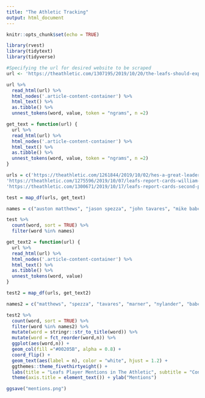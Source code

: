 ---
title: "The Athletic Tracking"
output: html_document
---

```{r setup, include=FALSE}
knitr::opts_chunk$set(echo = TRUE)
```

```{r}
library(rvest)
library(tidytext)
library(tidyverse)
```

```{r}
#Specifying the url for desired website to be scraped
url <- 'https://theathletic.com/1307195/2019/10/20/the-leafs-should-explore-the-mitch-marner-auston-matthews-partnership-more-often/'

url %>% 
  read_html(url) %>% 
  html_nodes('.article-content-container') %>% 
  html_text() %>% 
  as.tibble() %>% 
  unnest_tokens(word, value, token = "ngrams", n =2)
```
```{r}
get_text = function(url) {
  url %>% 
  read_html(url) %>% 
  html_nodes('.article-content-container') %>% 
  html_text() %>% 
  as.tibble() %>% 
  unnest_tokens(word, value, token = "ngrams", n =2)
}
```

```{r}
urls = c('https://theathletic.com/1261844/2019/10/02/hes-a-great-leader-john-tavares-is-the-new-captain-of-the-toronto-maple-leafs/', 'https://theathletic.com/1262817/2019/10/02/lebrun-why-emotions-of-the-jason-spezza-scratch-shouldnt-linger-for-maple-leafs/', 'https://theathletic.com/1262775/2019/10/02/doug-gilmour-my-advice-to-john-tavares-on-how-to-be-captain-of-the-maple-leafs/', 'https://theathletic.com/1262823/2019/10/02/leafs-report-cards-auston-matthews-just-misses-a-hat-trick-ilya-mikheyev-continues-to-impress-in-season-opener/', 'https://theathletic.com/1263463/2019/10/03/mirtle-2019-20-starts-with-a-new-captain-new-faces-a-new-style-of-play-and-more-soup-for-the-maple-leafs/', 'https://theathletic.com/1262492/2019/10/03/not-becoming-captain-of-the-maple-leafs-shouldnt-change-much-for-auston-matthews/', 'https://theathletic.com/1264619/2019/10/03/bourne-from-tavares-creating-space-to-matthews-calming-the-puck-how-little-plays-lead-to-big-moments/', 'https://theathletic.com/1263259/2019/10/04/dgb-grab-bag-breaking-down-another-wild-nbc-portrait-hashtags-thoughts-and-dave-tippetts-tool-problems/', 'https://theathletic.com/1265070/2019/10/04/what-exactly-is-mike-babcock-trying-to-do-by-sitting-jason-spezza/', 'https://theathletic.com/1265919/2019/10/04/ten-bold-and-not-so-bold-predictions-for-the-toronto-marlies-season/', 'https://theathletic.com/1269051/2019/10/04/leafs-report-cards-mitch-marner-magic-power-play-dominance-help-toronto-edge-out-columbus/', 'https://theathletic.com/1268945/2019/10/05/training-camp-is-over-but-mike-babcock-is-still-auditioning-roles-with-the-leafs/', 'https://theathletic.com/1267754/2019/10/05/why-the-debate-over-jason-spezzas-role-matters-especially-at-5-on-5/', 'https://theathletic.com/1269932/2019/10/05/adapt-or-die-why-the-marlies-despite-historic-success-are-changing-things-up/', 'https://theathletic.com/1270072/2019/10/06/leafs-report-cards-kasperi-kapanen-blows-it-in-third-period-collapse-against-montreal/', 'https://theathletic.com/1270477/2019/10/06/mirtle-drawing-some-ridiculously-early-conclusions-about-the-2019-20-maple-leafs/', 'https://theathletic.com/1258844/2019/10/07/monday-morning-leafs-report-mr-ovo-stealth-nylander-and-tyson-barrie-loving-life-in-muzzin-world/', 'https://theathletic.com/1268002/2019/10/07/book-excerpt-nick-robertson-started-life-too-early-and-hes-not-going-to-slow-down-now/', 'https://theathletic.com/1272609/2019/10/07/dgb-weekend-power-rankings-its-way-too-early-but-were-doing-this-anyway/',
'https://theathletic.com/1275596/2019/10/07/leafs-report-cards-william-nylander-and-jake-muzzin-shine-frederik-andersen-comes-up-short-in-3-2-loss/', 'https://theathletic.com/1275436/2019/10/08/is-it-too-soon-for-the-leafs-to-bump-kasperi-kapanen-off-the-john-tavares-line/', 'https://theathletic.com/1255863/2019/10/09/never-ending-nightmare-former-nhl-star-don-edwards-three-decade-battle-for-justice-and-peace/', 'https://theathletic.com/1277142/2019/10/09/william-nylander-is-back-like-really-back-and-thats-a-big-deal-for-the-leafs/', 'https://theathletic.com/1280311/2019/10/10/a-life-changing-season-behind-the-turnaround-of-marlies-goaltender-kasimir-kaskisuo/', 'https://theathletic.com/1280794/2019/10/10/qa-trevor-moore-on-being-a-dog-dad-world-of-warcraft-mike-babcocks-plan-for-him/', 'https://theathletic.com/1280829/2019/10/10/bourne-one-observation-about-each-canadian-team-after-the-first-week-of-the-nhl-season/', 'https://theathletic.com/1283750/2019/10/10/who-will-be-the-first-nhl-coaching-casualty-of-2019-20/', 'https://theathletic.com/1284234/2019/10/10/lebrun-nikita-kucherov-knows-he-and-the-lightning-will-be-judged-by-playoff-success/', 'https://theathletic.com/1284051/2019/10/10/timothy-liljegren-wants-to-play-more-like-victor-hedman-so-what-would-be-hedmans-advice-to-liljegren/', 'https://theathletic.com/1285020/2019/10/10/leafs-report-cards-slow-starts-and-defensive-problems-continue-to-haunt-toronto-in-loss-to-lightning/', 'https://theathletic.com/1285422/2019/10/10/mirtle-one-brutal-loss-or-cause-for-larger-concern-reassessing-the-maple-leafs-after-a-tampa-bay-beatdown/', 'https://theathletic.com/1286889/2019/10/12/breaking-down-whats-really-behind-morgan-riellys-defensive-struggles/', 'https://theathletic.com/1288908/2019/10/12/leafs-report-cards-bottom-six-dominates-top-six-struggles-in-victory-over-detroit/', 'https://theathletic.com/1288644/2019/10/13/ilya-mikheyev-dmytro-timashov-and-the-importance-of-the-maple-leafs-newfound-depth/', 'https://theathletic.com/1275431/2019/10/14/monday-morning-leafs-report-missing-magic-between-john-tavares-and-mitch-marner-souperman-fourth-line-battle/', 'https://theathletic.com/1292740/2019/10/14/lebruns-observations-quality-coaching-sandins-demotion-and-penguins-shopping-d-man/', 'https://theathletic.com/1292548/2019/10/14/why-rasmus-sandin-was-sent-to-marlies-and-what-it-reinforces-about-the-maple-leafs-development-model/', 'https://theathletic.com/1293424/2019/10/15/down-goes-brown-the-ten-types-of-bad-starts-to-an-nhl-season-and-which-one-your-team-is-having/', 'https://theathletic.com/1296665/2019/10/15/leafs-report-cards-top-line-reinvigorated-by-trevor-moore-in-victory-over-minnesota/', 'https://theathletic.com/1297313/2019/10/16/mirtle-why-mike-babcocks-overdue-line-switcheroo-became-t-dogs-time-to-shine-with-tavares-marner/', 'https://theathletic.com/1298995/2019/10/16/how-rasmus-sandins-move-to-the-marlies-will-benefit-in-the-long-run/',
'https://theathletic.com/1300671/2019/10/17/leafs-report-cards-second-period-struggles-cost-in-loss-to-washington/', 'https://theathletic.com/1299905/2019/10/17/the-maple-leafs-dont-have-an-easy-solution-if-michael-hutchinson-cant-do-the-backup-job/', 'https://theathletic.com/1299292/2019/10/17/500-games-later-a-look-back-at-the-tuukka-rask-trade-that-changed-the-bruins-and-maple-leafs/', 'https://theathletic.com/1302592/2019/10/17/john-tavares-is-out-until-november-what-do-the-maple-leafs-do-now/', 'https://theathletic.com/1300619/2019/10/18/dgb-grab-bag-coaches-on-the-hot-seat-when-refs-dont-suck-and-teenage-joe-sakic-rides-a-bicycle-with-one-leg/', 'https://theathletic.com/1304858/2019/10/18/alex-kerfoot-steps-into-the-spotlight-for-the-maple-leafs-with-john-tavares-out/', 'https://theathletic.com/1303453/2019/10/19/can-mitch-marner-really-drive-his-own-line-without-john-tavares/', 'https://theathletic.com/1305419/2019/10/19/get-to-know-the-goat-inside-frederik-gauthiers-world-of-baking-pies-james-blunt-and-puppy-love/', 'https://theathletic.com/1306981/2019/10/19/leafs-report-cards-mitch-marner-has-emphatic-bounce-back-game-frederik-andersen-puts-on-a-show-to-edge-bruins/', 'https://theathletic.com/1307195/2019/10/20/the-leafs-should-explore-the-mitch-marner-auston-matthews-partnership-more-often/', 'https://theathletic.com/1295063/2019/10/21/monday-morning-leafs-report-mike-babcocks-changing-tactics-with-auston-matthews-goats-growing-importance/')
```

```{r}
test = map_df(urls, get_text)
```
```{r}

names = c("auston matthews", "jason spezza", "john tavares", "mike babcock", "kasperi kapanen", "mitch marner")

test %>% 
  count(word, sort = TRUE) %>% 
  filter(word %in% names)
```
```{r}
get_text2 = function(url) {
  url %>% 
  read_html(url) %>% 
  html_nodes('.article-content-container') %>% 
  html_text() %>% 
  as.tibble() %>% 
  unnest_tokens(word, value)
}
```

```{r}
test2 = map_df(urls, get_text2)
```

```{r}
names2 = c("matthews", "spezza", "tavares", "marner", "nylander", "babcock", "dubas", "johnsson", "kapanen","kerfoot", "mikheyev", "moore", "spezza", "petan", "gauthier","rielly", "ceci", "muzzin", "barrie", "sandin", "holl", "timashov", "shore", "dermott", "hyman", "andersen")

test2 %>% 
  count(word, sort = TRUE) %>% 
  filter(word %in% names2) %>% 
  mutate(word = stringr::str_to_title(word)) %>% 
  mutate(word = fct_reorder(word,n)) %>% 
  ggplot(aes(word,n)) +
  geom_col(fill ="#00205B", alpha = 0.8) +
  coord_flip() +
  geom_text(aes(label = n), color = "white", hjust = 1.2) +
  ggthemes::theme_fivethirtyeight() +
  labs(title = "Leafs Player Mentions in The Athletic", subtitle = "Content from The Athletic Leafs stories from 10/2 to present.", caption = "Chart by @MackinawStats", x="") +
  theme(axis.title = element_text()) + ylab("Mentions")

ggsave("mentions.png")
```

